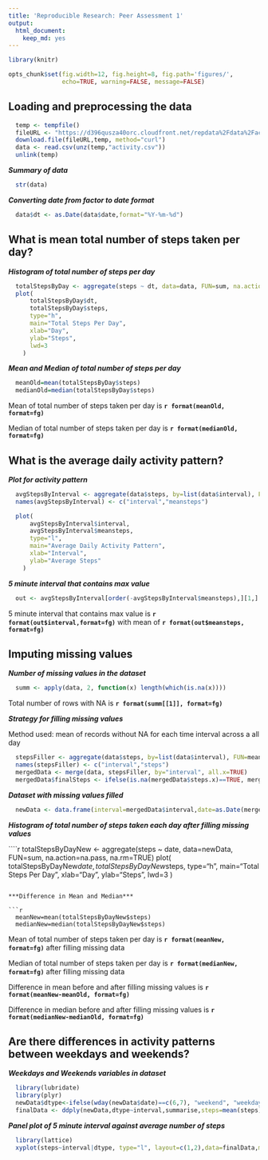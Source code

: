 ```yaml
---
title: 'Reproducible Research: Peer Assessment 1'
output:
  html_document:
    keep_md: yes
---
```


```r
library(knitr)
```

```r
opts_chunk$set(fig.width=12, fig.height=8, fig.path='figures/',
               echo=TRUE, warning=FALSE, message=FALSE)
```

## Loading and preprocessing the data

```r
  temp <- tempfile()
  fileURL <- "https://d396qusza40orc.cloudfront.net/repdata%2Fdata%2Factivity.zip"
  download.file(fileURL,temp, method="curl")
  data <- read.csv(unz(temp,"activity.csv"))
  unlink(temp)
```

***Summary of data***

```r
  str(data)
```

***Converting date from factor to date format***

```r
  data$dt <- as.Date(data$date,format="%Y-%m-%d")
```

## What is mean total number of steps taken per day?

  ***Histogram of total number of steps per day***
  
```r
  totalStepsByDay <- aggregate(steps ~ dt, data=data, FUN=sum, na.action=na.pass, na.rm=TRUE)
  plot(
      totalStepsByDay$dt, 
      totalStepsByDay$steps, 
      type="h", 
      main="Total Steps Per Day", 
      xlab="Day", 
      ylab="Steps",
      lwd=3
    )
```

***Mean and Median of total number of steps per day***

```r
  meanOld=mean(totalStepsByDay$steps)
  medianOld=median(totalStepsByDay$steps)
```

Mean of total number of steps taken per day is **`r format(meanOld, format=fg)`**

Median of total number of steps taken per day is **`r format(medianOld, format=fg)`**

## What is the average daily activity pattern?

***Plot for activity pattern***

```r
  avgStepsByInterval <- aggregate(data$steps, by=list(data$interval), FUN=mean, na.action=na.pass, na.rm=TRUE)
  names(avgStepsByInterval) <- c("interval","meansteps")

  plot(
      avgStepsByInterval$interval, 
      avgStepsByInterval$meansteps, 
      type="l", 
      main="Average Daily Activity Pattern", 
      xlab="Interval", 
      ylab="Average Steps"
    )
```

***5 minute interval that contains max value***

```r
  out <- avgStepsByInterval[order(-avgStepsByInterval$meansteps),][1,]
```

5 minute interval that contains max value is **`r format(out$interval,format=fg)`** with mean of **`r format(out$meansteps, format=fg)`**

## Imputing missing values

***Number of missing values in the dataset***

```r
  summ <- apply(data, 2, function(x) length(which(is.na(x))))
```

Total number of rows with NA is **`r format(summ[[1]], format=fg)`**

***Strategy for filling missing values***

Method used: mean of records without NA for each time interval across a all day

```r
  stepsFiller <- aggregate(data$steps, by=list(data$interval), FUN=mean, na.action=na.omit, na.rm=TRUE)
  names(stepsFiller) <- c("interval","steps")
  mergedData <- merge(data, stepsFiller, by="interval", all.x=TRUE)
  mergedData$finalSteps <- ifelse(is.na(mergedData$steps.x)==TRUE, mergedData$steps.y, mergedData$steps.x)
```

***Dataset with missing values filled***

```r
  newData <- data.frame(interval=mergedData$interval,date=as.Date(mergedData$date,format="%Y-%m-%d"),steps=mergedData$finalSteps)
```

***Histogram of total number of steps taken each day after filling missing values***

````r
  totalStepsByDayNew <- aggregate(steps ~ date, data=newData, FUN=sum, na.action=na.pass, na.rm=TRUE)
  plot(
      totalStepsByDayNew$date, 
      totalStepsByDayNew$steps, 
      type="h", 
      main="Total Steps Per Day", 
      xlab="Day", 
      ylab="Steps",
      lwd=3
    )

```

***Difference in Mean and Median***

```r
  meanNew=mean(totalStepsByDayNew$steps)
  medianNew=median(totalStepsByDayNew$steps)
```

Mean of total number of steps taken per day is **`r format(meanNew, format=fg)`** after filling missing data

Median of total number of steps taken per day is **`r format(medianNew, format=fg)`** after filling missing data

Difference in mean before and after filling missing values is **`r format(meanNew-meanOld, format=fg)`**

Difference in median before and after filling missing values is **`r format(medianNew-medianOld, format=fg)`**

## Are there differences in activity patterns between weekdays and weekends?

***Weekdays and Weekends variables in dataset***

```r
  library(lubridate)
  library(plyr)
  newData$dtype<-ifelse(wday(newData$date)==c(6,7), "weekend", "weekday")
  finalData <- ddply(newData,dtype~interval,summarise,steps=mean(steps))
```

***Panel plot of 5 minute interval against average number of steps***

```r
  library(lattice)
  xyplot(steps~interval|dtype, type="l", layout=c(1,2),data=finalData,main="Steps by Interval Weekday vs Weenend")
```

 
